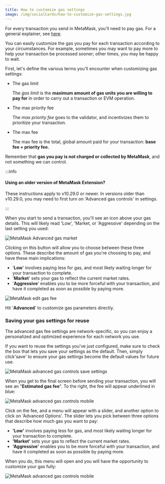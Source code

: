 ```yaml
---
title: How to customize gas settings
image: /img/socialCards/how-to-customize-gas-settings.jpg
---
```



<CustomLayout />


For every transaction you send in MetaMask, you'll need to pay gas. For a general explainer, see [here](/transactions-and-gas/gas-fees/user-guide-gas).

You can easily customize the gas you pay for each transaction according to your circumstances. For example, sometimes you may want to pay more to help your transaction be processed sooner; other times, you may be happy to wait.

First, let's define the various terms you'll encounter when customizing gas settings:

- The gas limit

  The _gas limit_ is the **maximum amount of gas units you are willing to pay for** in order to carry out a transaction or EVM operation.

- The max priority fee

  The _max priority fee_ goes to the validator, and incentivizes them to prioritize your transaction.

- The max fee

  The max fee is the total, global amount paid for your transaction: **base fee + priority fee.**

Remember that **gas you pay is not charged or collected by MetaMask**, and not something we can control.

<Tabs>

<TabItem value="Extension" label="Extension">

:::info

#### Using an older version of MetaMask Extension?

These instructions apply to v10.29.0 or newer. In versions older than v10.29.0, you may need to first turn on 'Advanced gas controls' in settings.

:::

When you start to send a transaction, you'll see an icon above your gas details. This will likely read 'Low', 'Market, or 'Aggressive' depending on the last setting you used:

<div class="center-container">
  <div class="img-small">
    <img
      src={
        require("../../../img/transactions-and-gas/gas-fees/how-to-customize-gas-settings/MetaMask_Advanced_gas_market.png")
          .default
      }
      alt="MetaMask Advanced gas market"
    />
  </div>
</div>

Clicking on this button will allow you to choose between these three options. These describe the amount of gas you're choosing to pay, and have these main implications:

- '**Low**' involves paying less for gas, and most likely waiting longer for your transaction to complete.
- '**Market**' sets your gas to reflect the current market rates.
- '**Aggressive**' enables you to be more forceful with your transaction, and have it completed as soon as possible by paying more.

<div class="center-container">
  <div class="img-small">
    <img
      src={
        require("../../../img/transactions-and-gas/gas-fees/how-to-customize-gas-settings/MetaMask_edit_gas_fee_2.png")
          .default
      }
      alt="MetaMask edit gas fee"
    />
  </div>
</div>

Hit '**Advanced**' to customize gas parameters directly.

### Saving your gas settings for reuse

The advanced gas fee settings are network-specific, so you can enjoy a personalized and optimized experience for each network you use.

If you want to reuse the settings you've just configured, make sure to check the box that lets you save your settings as the default. Then, simply click'save' to ensure your gas settings become the default values for future use.

<div class="center-container">
  <div class="img-small">
    <img
      src={
        require("../../../img/transactions-and-gas/gas-fees/how-to-customize-gas-settings/MetaMask_advanced_gas_controls_save_settings.png")
          .default
      }
      alt="MetaMask advanced gas controls save settings"
    />
  </div>
</div>

</TabItem>

<TabItem value="Mobile" label="Mobile">

When you get to the final screen before sending your transaction, you will see an "**Estimated gas fee**". To the right, the fee will appear underlined in blue:

<div class="center-container">
  <div class="img-medium">
    <img
      src={
        require("../../../img/transactions-and-gas/gas-fees/how-to-customize-gas-settings/MetaMask_advanced_gas_controls_mobile_1.png")
          .default
      }
      alt="MetaMask advanced gas controls mobile"
    />
  </div>
</div>

Click on the fee, and a menu will appear with a slider, and another option to click on 'Advanced Options'. The slider lets you pick between three options that describe how much gas you want to pay:

- **'Low'** involves paying less for gas, and most likely waiting longer for your transaction to complete.
- **'Market'** sets your gas to reflect the current market rates.
- **'Aggressive'** enables you to be more forceful with your transaction, and have it completed as soon as possible by paying more.

When you do, this menu will open and you will have the opportunity to customize your gas fully:

<div class="center-container">
  <div class="img-small">
    <img
      src={
        require("../../../img/transactions-and-gas/gas-fees/how-to-customize-gas-settings/MetaMask_advanced_gas_controls_mobile_2.png")
          .default
      }
      alt="MetaMask advanced gas controls mobile"
    />
  </div>
</div>

</TabItem>

</Tabs>
